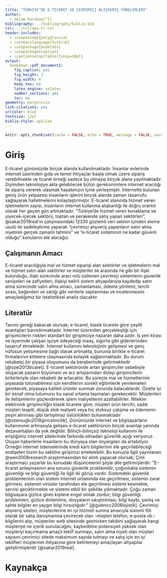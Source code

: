 ```yaml
---
title: "TÜRKİYE’DE E-TİCARET VE ÇEVRİMİÇİ ALIŞVERİŞ YÖNELİMLERİ"
author: 
  - Selam Karakaş[^1]
bibliography: ../bibliography/biblio.bib
csl: ../csl/apa-tr.csl
header-includes:
  - \usepackage{polyglossia}
  - \setmainlanguage{turkish}
  - \usepackage{booktabs}
  - \usepackage{caption} 
  - \captionsetup[table]{skip=10pt}
output:
  bookdown::pdf_document2:
    fig_caption: yes
    fig_height: 3
    fig_width: 4
    keep_tex: no
    latex_engine: xelatex
    number_sections: yes
    toc: no
geometry: margin=1in
link-citations: yes
urlcolor: blue
fontsize: 12pt
biblio-style: apalike
---
```

```r
knitr::opts_chunk$set(cache = FALSE, echo = TRUE, message = FALSE, warning = FALSE)
```

<!-- ======================================================================= -->
<!-- ============================== NOTLAR ================================= -->
<!-- ======================================================================= -->
[^1]: 17080217, [Github Repo](https://github.com/selamkarakas/arasinav)



# Giriş
E-ticaret günümüzde birçok alanda kullanılmaktadır. İnsanlar evlerinde internet üzerinden gıda ve temel ihtiyaçlar başta olmak üzere sipariş verebilmekte ve ticaret örneği sadece bu olmayıp birçok alana yayılmaktadır. Giyimden teknolojiye akla gelebilecek bütün gereksinimlere internet aracılığı ile sipariş vererek ulaşmak hayatımızın içine yerleşmiştir. İnternette bulunan geniş ürün yelpazesi insanların işlerini birçok alanda zaman tasarrufu sağlayarak halletmelerini kolaylaştırmıştır. E-ticaret alanında hizmet veren işletmelerin sayısı, insanların internet kullanma alışkanlığı ile doğru orantılı olarak her geçen gün artmaktadır. "Türkiye’de hizmet veren konaklama ve yiyecek-içecek sektörü, toptan ve perakende satış yapan sektörleri", @sakar2019real'ın çalışmasındaki 12330 gözlemli veri setinin içinden eleme usulü ile sadeleştirme yaparak “çevrimiçi alışveriş yapanların satın alma niyetinin gerçek zamanlı tahmini” ve "e-ticaret sisteminin ne kadar güvenli olduğu" konularını ele alacağız.

## Çalışmanın Amacı
E-ticaret aracılığıyla mal ve hizmet siparişi alan sektörler ve işletmelerin mal ve hizmet satın alan sektörler ve müşteriler ile arasında ne gibi bir ilişki bulunduğu, ilişki sürecinde aracı rolü üstlenen çevrimiçi sistemlerin güvenlik seviyeleri ve zafiyetleri, ilişkiyi belirli sistem altyapılarıyla kaydedip satın alma sürecinde satın alma amacı, zamanlaması, ödeme yöntemi, tercih sırası, beğenileri ve sıklığı gibi verilerle saptanması ve incelenmesini amaçladığımız bir istatistiksel analiz olacaktır.

## Literatür 
Tanımı gereği bakacak olursak; e-ticaret, klasik ticarete göre çeşitli avantajları barındırmaktadır. İnternet üzerinden gerçekleştiği için girişimcilerin riskleri standart bir girişimciye nazaran daha azdır. İş yeri kirası ve işyerinde çalışan işçiye ödeyeceği maaş, sigorta gibi giderlerinden tasarruf etmektedir. İnternet kullanımı teknolojinin gelişmesi ve genç nüfusun yetişmesine bağlı olarak artmakta, bununla birlikte e-ticaret firmalarının kitlelere ulaşmasında kolaylık sağlanmaktadır. Bu durum rekabetçi bir piyasa oluşumunu da beraberinde getirmektedir [@ozel2013ticaret]. E-ticaret sektöründe artan girişimciler sebebiyle oluşacak pazarın büyümesi ve arz artışlarından dolayı girişimcilerin birbirleriyle olan rekabeti de artacaktır. Bu süreçte mal ve hizmetlerinin piyasada tutunabilmesi için kendilerini sürekli eğitimlerle yenilemeleri gerekecek, piyasaya kaliteli ürünler sunmak zorunda kalacaklardır. Özetle iyi bir esnaf olma tutumunu bu sanal ortama taşımaları gerekecektir. Müşterileri ile iletişimlerini güçlendirerek işlem maliyetlerini azaltabilirler. Nitekim elektronik girişimciliğin klasik ticarete göre; müşteri ürün tercihi, sadık müşteri tespiti, düşük stok maliyeti veya hiç stoksuz çalışma ve ödemenin peşin alınması gibi tartışılmaz üstünlükleri bulunmaktadır [@ozerouglu2018giricsimcilik]. Günümüzde internet ve bilgisayarların kullanımının artmasıyla gelişen e-ticaret sektörünün birçok avantajı yanında dezavantajları da yok değildir. Bilinçli-bilinçsiz teknoloji kullanımı ile eriştiğimiz internet sitelerinde farkında olmadan güvenlik açığı veriyoruz. Oluşan haberlerle insanların bu dünyaya olan önyargıları da artabiliyor. Örneğin internet ödemelerinde kredi kartı bilgilerinin ele geçirilebileceği endişeleri bizim bu sektöre girişimizi erteletebilir. Bu konuyla ilgili yayınlanan @wen2008research araştırmasından bir alıntı yapacak olursak; Çinli araştırmacı yazarlar bu konudaki düşüncelerini şöyle dile getirmişlerdir: ”E-ticaret anlaşmasının ana sorunu güvenlik problemidir, çoğunlukla sistemin güvenliği ve bilgi güvenliği ile ilgili iki görüş vardır. Sistemdeki güvenlik problemlerinin olan sistem internet ortamında ele geçirilmesi, sistemin zarar görmesi, sistemin virüsler tarafından ele geçirilmesi sistemi kesmekte, servisi geciktirmekte ve sistemi etkili bir şekilde yıkmaktadır. Çoğu zaman bilgisayara gizlice giren kişilere engel olmak zordur; bilgi güvenliği problemleri, gizlice dinlenilme, dosyaların sıkıştırılması, bilgi kaybı, yanlış ve sahte bilgiler en yaygın bilgi hırsızlığıdır.” [@gulencc2008lojistik]. Çevrimiçi alışveriş siteleri, müşterilerine en iyi hizmeti sunma amacıyla sistemi fiili olarak bir satış danışmanına çevirecek olan -müşteri telefon, e-posta vb.- bilgilerini alıp, müşteriler web sitesinde gezinirken takibini sağlayarak hangi müşteriye ne içerik sunulacağını, kaybedilme potansiyeli yüksek olan müşteriyi kaçırmama amaçlı teklif sunmayı, satın alma niyeti olan müşteri sayısını çevrimiçi sitede maksimum sayıda tutmayı ve satış için en iyi teklifleri müşterinin ihtiyacına göre belirlemeyi amaçlayan altyapılar geliştirmişlerdir [@sakar2019real].





\newpage
# Kaynakça {#references}
<div id="refs"></div>

